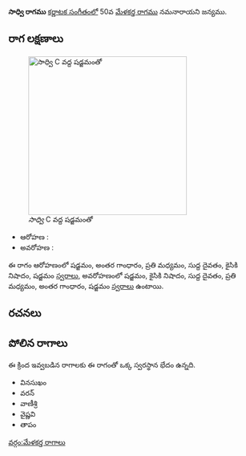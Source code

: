 {{Infobox ragam
	| name          	= సాధ్వి
	| synonym	    	= 
	| mela          	= 
	| chakra        	= 
	| janaka        	= 
	| type          	= ఔదవ
	| arohanam      	= {{svaraC|S|G3|M2|D1|N2|S'}} 
	| avarohanam    	= {{svaraC|S'|N2|D1|M2|G3|S}}
	| jeeva         	=
	| chhaya        	=
	| nyasa         	=
	| vishesha      	= 
	| equivalent  		= 
}}
{{కర్ణాటక సంగీత రాగాలు}}
'''సాధ్వి రాగము''' [[కర్ణాటక సంగీతం]]లో 50వ [[మేళకర్త రాగము]] నమనారాయని జన్యము. 


==రాగ లక్షణాలు==
[[Image:sadhvi_kb2wiki.png|thumb|right|316px|''సాధ్వి'' C వద్ద షడ్జమంతో]]

* ఆరోహణ : {{svaraC|S|G3|M2|D1|N2|S'}} 
* అవరోహణ : {{svaraC|S'|N2|D1|M2|G3|S}}

ఈ రాగం ఆరోహణంలో షడ్జమం, అంతర గాంధారం, ప్రతి మధ్యమం, సుద్ద దైవతం, కైసికి నిషాదం, షడ్జమం [[స్వరాలు]], అవరోహణంలో షడ్జమం, కైసికి నిషాదం, సుద్ద దైవతం, ప్రతి మధ్యమం, అంతర గాంధారం, షడ్జమం [[స్వరాలు]] ఉంటాయి.

==రచనలు==



==పోలిన రాగాలు==
ఈ క్రింద ఇవ్వబడిన రాగాలకు ఈ రాగంతో ఒక్క స్వరస్థాన భేదం ఉన్నది.
*  వినసుఖం
* వరన్
* వాణీశ్రి
* వైష్ణవి
* తాపం



[[వర్గం:మేళకర్త రాగాలు]]